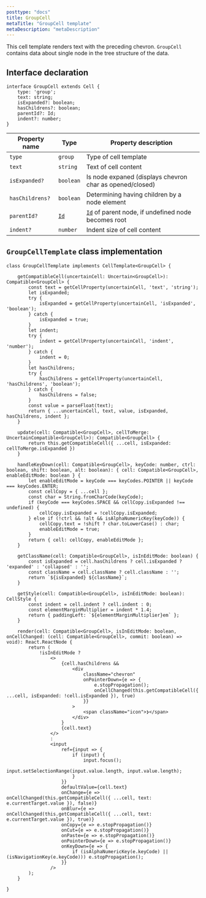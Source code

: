 ```yaml
---
posttype: "docs"
title: GroupCell
metaTitle: "GroupCell template"
metaDescription: "metaDescription"
---
```


This cell template renders text with the preceding chevron. `GroupCell` contains data about single node in the tree structure of the data.

## Interface declaration 

```tsx
interface GroupCell extends Cell {
    type: 'group';
    text: string;
    isExpanded?: boolean;
    hasChildrens?: boolean;
    parentId?: Id;
    indent?: number;
}
```

| Property name     | Type              | Property description | 
| ------------      | -------------     | -------------------- |
| `type`            | `group`           | Type of cell template | 
| `text`            | `string`          | Text of cell content | 
| `isExpanded?`      | `boolean`        | Is node expaned (displays chevron char as opened/closed) | 
| `hasChildrens?`    | `boolean`        | Determining having children by a node element | 
| `parentId?`        | [`Id`](link)     | [`Id`](link) of parent node, if undefined node becomes root | 
| `indent?`          | `number`         | Indent size of cell content | 

## `GroupCellTemplate` class implementation

```tsx
class GroupCellTemplate implements CellTemplate<GroupCell> {

    getCompatibleCell(uncertainCell: Uncertain<GroupCell>): Compatible<GroupCell> {
        const text = getCellProperty(uncertainCell, 'text', 'string');
        let isExpanded;
        try {
            isExpanded = getCellProperty(uncertainCell, 'isExpanded', 'boolean');
        } catch {
            isExpanded = true;
        }
        let indent;
        try {
            indent = getCellProperty(uncertainCell, 'indent', 'number');
        } catch {
            indent = 0;
        }
        let hasChildrens;
        try {
            hasChildrens = getCellProperty(uncertainCell, 'hasChildrens', 'boolean');
        } catch {
            hasChildrens = false;
        }
        const value = parseFloat(text);
        return { ...uncertainCell, text, value, isExpanded, hasChildrens, indent };
    }

    update(cell: Compatible<GroupCell>, cellToMerge: UncertainCompatible<GroupCell>): Compatible<GroupCell> {
        return this.getCompatibleCell({ ...cell, isExpanded: cellToMerge.isExpanded })
    }

    handleKeyDown(cell: Compatible<GroupCell>, keyCode: number, ctrl: boolean, shift: boolean, alt: boolean): { cell: Compatible<GroupCell>, enableEditMode: boolean } {
        let enableEditMode = keyCode === keyCodes.POINTER || keyCode === keyCodes.ENTER;
        const cellCopy = { ...cell };
        const char = String.fromCharCode(keyCode);
        if (keyCode === keyCodes.SPACE && cellCopy.isExpanded !== undefined) {
            cellCopy.isExpanded = !cellCopy.isExpanded;
        } else if (!ctrl && !alt && isAlphaNumericKey(keyCode)) {
            cellCopy.text = !shift ? char.toLowerCase() : char;
            enableEditMode = true;
        }
        return { cell: cellCopy, enableEditMode };
    }

    getClassName(cell: Compatible<GroupCell>, isInEditMode: boolean) {
        const isExpanded = cell.hasChildrens ? cell.isExpanded ? 'expanded' : 'collapsed' : '';
        const className = cell.className ? cell.className : '';
        return `${isExpanded} ${className}`;
    }

    getStyle(cell: Compatible<GroupCell>, isInEditMode: boolean): CellStyle {
        const indent = cell.indent ? cell.indent : 0;
        const elementMarginMultiplier = indent * 1.4;
        return { paddingLeft: `${elementMarginMultiplier}em` };
    }

    render(cell: Compatible<GroupCell>, isInEditMode: boolean, onCellChanged: (cell: Compatible<GroupCell>, commit: boolean) => void): React.ReactNode {
        return (
            !isInEditMode ?
                <>
                    {cell.hasChildrens &&
                        <div
                            className="chevron"
                            onPointerDown={e => {
                                e.stopPropagation();
                                onCellChanged(this.getCompatibleCell({ ...cell, isExpanded: !cell.isExpanded }), true)
                            }}
                        >
                            <span className="icon">❯</span>
                        </div>
                    }
                    {cell.text}
                </>
                :
                <input
                    ref={input => {
                        if (input) {
                            input.focus();
                            input.setSelectionRange(input.value.length, input.value.length);
                        }
                    }}
                    defaultValue={cell.text}
                    onChange={e => onCellChanged(this.getCompatibleCell({ ...cell, text: e.currentTarget.value }), false)}
                    onBlur={e => onCellChanged(this.getCompatibleCell({ ...cell, text: e.currentTarget.value }), true)}
                    onCopy={e => e.stopPropagation()}
                    onCut={e => e.stopPropagation()}
                    onPaste={e => e.stopPropagation()}
                    onPointerDown={e => e.stopPropagation()}
                    onKeyDown={e => {
                        if (isAlphaNumericKey(e.keyCode) || (isNavigationKey(e.keyCode))) e.stopPropagation();
                    }}
                />
        );
    }

}
```